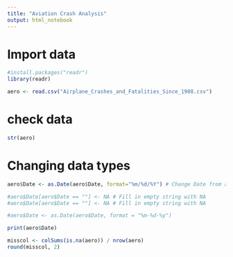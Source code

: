 ```yaml
---
title: "Aviation Crash Analysis"
output: html_notebook
---
```


# Import data

```r
#install.packages("readr")
library(readr)

aero <- read.csv("Airplane_Crashes_and_Fatalities_Since_1908.csv")

```

# check data

```r
str(aero)

```

# Changing data types

```r
aero$Date <- as.Date(aero$Date, format="%m/%d/%Y") # Change Date from a char to Date data type

```

```r
#aero$Date[aero$Date == ""] <- NA # Fill in empty string with NA
#aero$Date[aero$Date == ""] <- NA # Fill in empty string with NA

#aero$Date <- as.Date(aero$Date, format = "%m-%d-%y")

print(aero$Date)

misscol <- colSums(is.na(aero)) / nrow(aero)
round(misscol, 2)
```

